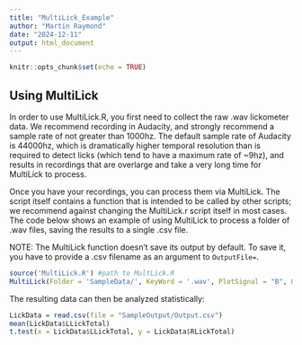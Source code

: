 ```yaml
---
title: "MultiLick_Example"
author: "Martin Raymond"
date: "2024-12-11"
output: html_document
---
```


```r
knitr::opts_chunk$set(echo = TRUE)
```

## Using MultiLick

In order to use MultiLick.R, you first need to collect the raw .wav lickometer data. We recommend recording in Audacity, and strongly recommend a sample rate of not greater than 1000hz. The default sample rate of Audacity is 44000hz, which is dramatically higher temporal resolution than is required to detect licks (which tend to have a maximum rate of ~9hz), and results in recordings that are overlarge and take a very long time for MultiLick to process.

Once you have your recordings, you can process them via MultiLick. The script itself contains a function that is intended to be called by other scripts; we recommend against changing the MultiLick.r script itself in most cases.
The code below shows an example of using MultiLick to process a folder of .wav files, saving the results to a single .csv file.

NOTE:
The MultiLick function doesn't save its output by default. To save it, you have to provide a .csv filename as an argument to `OutputFile=`.

```r
source('MultiLick.R') #path to MultLick.R
MultiLick(Folder = 'SampleData/', KeyWord = '.wav', PlotSignal = "B", OutputFile = "SampleOutput/Output.csv")
```

The resulting data can then be analyzed statistically:

```r
LickData = read.csv(file = "SampleOutput/Output.csv")
mean(LickData$LLickTotal)
t.test(x = LickData$LLickTotal, y = LickData$RLickTotal)
```

